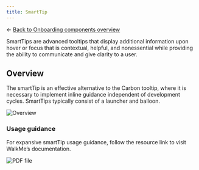 ```yaml
---
title: SmartTip
---
```


← [Back to Onboarding components overview](/components/onboarding/overview#walkme-components)

<PageDescription>

SmartTips are advanced tooltips that display additional information upon hover or focus that is contextual, helpful, and nonessential while providing the ability to communicate and give clarity to a user.

</PageDescription>

## Overview

The smartTip is an effective alternative to the Carbon tooltip, where it is necessary to implement inline guidance independent of development cycles. SmartTips typically consist of a launcher and balloon.

<Row>
<Column colMd={8} colLg={8}>

![Overview](images/smarttip-01.png)

</Column>
</Row>

### Usage guidance

For expansive smartTip usage guidance, follow the resource link to visit WalkMe’s documentation.

<Row className="resource-card-group">
  <Column colMd={4} colLg={4} noGutterSm>
    <ResourceCard
      subTitle="SmartTip guidance"
      actionIcon="launch"
      aspectRatio="2:1"
      href="https://support.walkme.com/knowledge-base/smarttips/">

![PDF file](images/walkme.png)

  </ResourceCard>
  </Column>
</Row>